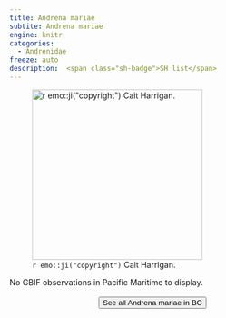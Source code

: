 ```yaml
---
title: Andrena mariae
subtite: Andrena mariae
engine: knitr
categories:
  - Andrenidae
freeze: auto
description:  <span class="sh-badge">SH list</span>
---
```

![`r emo::ji("copyright")` Cait Harrigan.](/files/no_bee.png){height=300}



No GBIF observations in Pacific Maritime to display.
<br><br>
<center>


<a href="NA"><button type="button" class="btn btn-secondary">See all Andrena mariae in BC <i class="fa-solid fa-arrow-up-right-from-square"></i> </button></a>
</center>
